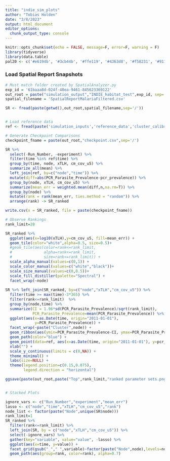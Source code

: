 ```yaml
---
title: "indie_sim_plots"
author: "Tobias Holden"
date: "3/8/2023"
output: html_document
editor_options: 
  chunk_output_type: console
---
```


```r
knitr::opts_chunk$set(echo = FALSE, message=F, error=F, warning = F)
library(tidyverse)
library(data.table)
pal20 <- c('#e6194b', '#3cb44b', '#ffe119', '#4363d8', '#f58231', '#911eb4', '#46f0f0', '#f032e6', '#bcf60c', '#fabebe', '#008080', '#e6beff', '#9a6324', '#fffac8', '#800000', '#aaffc3', '#808000', '#ffd8b1', '#000075', '#808080', '#ffffff', '#000000')
```

### Load Spatial Report Snapshots

```r
# Must match folder created by SpatialAnalyzer.py
exp_id = '61baaa8d-024f-40ea-9461-845623369122'
out_root = paste("simulation_output","INDIE_habitat_test",exp_id, sep='/')
spatial_filename = 'SpatialReportMalariaFiltered.csv'

SR <- fread(paste(getwd(),out_root,spatial_filename,sep='/'))


# Load reference data
ref <- fread(paste('simulation_inputs','reference_data','cluster_calibration_targets.csv',sep='/'))

# Generate Checkpoint Comparisons
checkpoint_fname = paste(out_root,"checkpoint.csv",sep='/')
```

```r
SR %>%
  select(-Run_Number, -experiment) %>%
  filter(time %in% ref$time) %>%
  group_by(time, node, xTLH, cm_cov_u5) %>%
  summarize_all(mean) %>%
  left_join(ref, by=c("node","time")) %>%
  mutate(diff=abs(PCR_Parasite_Prevalence-pcr_prevalence)) %>%
  group_by(node, xTLH, cm_cov_u5) %>%
  summarize(mean_err = weighted.mean(diff,n,na.rm=T)) %>%
  group_by(node) %>%
  mutate(rank = rank(mean_err, ties.method = "random")) %>%
  arrange(rank) -> SR_ranked

write.csv(x = SR_ranked, file = paste(checkpoint_fname))

# Observe Rankings
rank_limit=20

SR_ranked %>%
  ggplot(aes(x=log10(xTLH),y=cm_cov_u5, fill=mean_err)) +
  geom_tile(color="white",alpha=0.5, size=0.5)+
  #geom_tile(aes(color=rank<=rank_limit, 
  #              alpha=rank<=rank_limit, 
  #              size=rank<=rank_limit)) +
  scale_alpha_manual(values=c(0,1)) + 
  scale_color_manual(values=c("white","black"))+
  scale_size_manual(values=c(0,0.5))+
  scale_fill_distiller(palette="Spectral") +
  facet_wrap(~node)
  
SR %>% left_join(SR_ranked, by=c("node","xTLH","cm_cov_u5")) %>%
  filter(time >= max(time)-3*365) %>%
  filter(rank<=rank_limit)  %>%
  group_by(node,time) %>%
  summarize(CI = 1.96*sd(PCR_Parasite_Prevalence)/sqrt(rank_limit),
            PCR_Parasite_Prevalence=mean(PCR_Parasite_Prevalence)) %>%
  ggplot(aes(x=as.Date(time, origin="2011-01-01"),
             y=PCR_Parasite_Prevalence)) +
  facet_wrap(~paste("Cluster",node)) +
  geom_ribbon(aes(ymin=PCR_Parasite_Prevalence-CI, ymax=PCR_Parasite_Prevalence+CI), fill="blue", alpha=0.25) +
  geom_path(color="blue") +
  geom_point(data=ref, aes(x=as.Date(time, origin="2011-01-01"), y=pcr_prevalence, size=n), color="black", group=NA) +
  xlab("") +
  scale_y_continuous(limits = c(0,NA)) +
  theme_minimal() +
  labs(size=NULL) +
  theme(legend.position=c(0.15,0.075), 
        legend.direction = "horizontal")

ggsave(paste(out_root,paste("Top",rank_limit,"ranked parameter sets.png",sep = '_'),sep="/"))


# Stacked Plots

ignore_vars <- c("Run_Number","experiment","mean_err")
lasso <- c("node","time","xTLH","cm_cov_u5","rank")
node_list <- factor(paste("Node",unique(SR$node)))
rank_limit=1
SR_ranked %>%
  filter(rank<=rank_limit) %>%
  left_join(SR, by = c("node","xTLH","cm_cov_u5")) %>%
  select(-ignore_vars) %>%
  gather(key="variable", value="value", -lasso) %>%
  ggplot(aes(x=time, y=value)) +
  facet_grid(gsub("_"," ",variable)~factor(paste("Node",node),levels=node_list), scales="free") +
  geom_path(aes(group=rank, color=rank), alpha=0.7)

```

